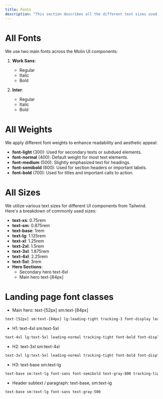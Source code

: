 ```yaml
---
title: Fonts
description: "This section describes all the different text sizes used across Molin components."
---
```


# All Fonts

We use two main fonts across the Molin UI components:

1. **Work Sans**:

   - Regular
   - Italic
   - Bold

2. **Inter**:
   - Regular
   - Italic
   - Bold

# All Weights

We apply different font weights to enhance readability and aesthetic appeal:

- **font-light** (300): Used for secondary texts or subdued elements.
- **font-normal** (400): Default weight for most text elements.
- **font-medium** (500): Slightly emphasized text for headings.
- **font-semibold** (600): Used for section headers or important labels.
- **font-bold** (700): Used for titles and important calls to action.

# All Sizes

We utilize various text sizes for different UI components from Tailwind. Here's a breakdown of commonly used sizes:

- **text-xs**: 0.75rem
- **text-sm**: 0.875rem
- **text-base**: 1rem
- **text-lg**: 1.125rem
- **text-xl**: 1.25rem
- **text-2xl**: 1.5rem
- **text-3xl**: 1.875rem
- **text-4xl**: 2.25rem
- **text-5xl**: 3rem
- **Hero Sections**:
  - Secondary hero text-6xl
  - Main hero text-[84px]

# Landing page font classes

- Main hero: text-[52px] sm:text-[84px]

```html
text-[52px] sm:text-[84px] lg:leading-tight tracking-3 font-display leading-snug font-bold text-black
```

- H1: text-4xl sm:text-5xl

```html
text-4xl lg:text-5xl leading-normal tracking-tight font-bold font-display text-black
```

- H2: text-3xl sm:text-4xl

```html
text-3xl lg:text-5xl leading-normal tracking-tight font-bold font-display text-black
```

- H3: text-base sm:text-lg

```html
text-base sm:text-lg font-sans font-semibold text-gray-800 tracking-tight
```

- Header subtext / paragraph: text-base, sm:text-lg

```html
text-base sm:text-lg font-sans text-gray-500
```
